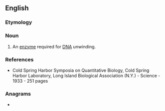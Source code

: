 ==English==

===Etymology===
{{suffix|en|helix|ase}}

===Noun===
{{wikipedia}}
{{en-noun}}

# {{lb|en|enzyme}} An [[enzyme]] required for [[DNA]] unwinding.

===References===
* Cold Spring Harbor Symposia on Quantitative Biology, Cold Spring Harbor Laboratory, Long Island Biological Association (N.Y.) - Science - 1933 - 251 pages <!--erm, what page? ISBn ?-->

===Anagrams===
* {{anagrams|en|a=aceehils|Aicheles}}